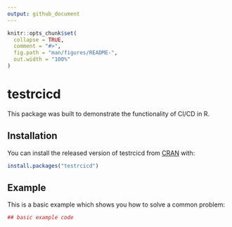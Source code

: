 ```yaml
---
output: github_document
---
```


<!-- README.md is generated from README.Rmd. Please edit that file -->

```r
knitr::opts_chunk$set(
  collapse = TRUE,
  comment = "#>",
  fig.path = "man/figures/README-",
  out.width = "100%"
)
```
# testrcicd

This package was built to demonstrate the functionality of CI/CD in R.

## Installation

You can install the released version of testrcicd from [CRAN](https://CRAN.R-project.org) with:

``` r
install.packages("testrcicd")
```

## Example

This is a basic example which shows you how to solve a common problem:

```r
## basic example code
```
